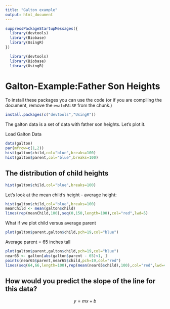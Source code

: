 ```yaml
---
title: "Galton example"
output: html_document
---
```


```r
suppressPackageStartupMessages({
  library(devtools)
  library(Biobase)
  library(UsingR)
})
```

```r
  library(devtools)
  library(Biobase)
  library(UsingR)
```
# Galton-Example:Father Son Heights

To install these packages you can use the code (or if you are compiling the document, remove the `eval=FALSE` from the chunk.)

```r
install.packages(c("devtools","UsingR"))

```
The galton data is a set of data with father son heights. Let's plot it.

Load Galton Data

```r
data(galton)
par(mfrow=c(1,2))
hist(galton$child,col="blue",breaks=100)
hist(galton$parent,col="blue",breaks=100)
```

## The distribution of child heights

```r
hist(galton$child,col="blue",breaks=100)
```

Let's look at the mean child's height  - average height:

```r
hist(galton$child,col="blue",breaks=100)
meanChild <- mean(galton$child)
lines(rep(meanChild,100),seq(0,150,length=100),col="red",lwd=5)
```


What if we plot child versus average parent

```r
plot(galton$parent,galton$child,pch=19,col="blue")
```

Average parent = 65 inches tall

```r
plot(galton$parent,galton$child,pch=19,col="blue")
near65 <- galton[abs(galton$parent - 65)<1, ]
points(near65$parent,near65$child,pch=19,col="red")
lines(seq(64,66,length=100),rep(mean(near65$child),100),col="red",lwd=4)
```
## How would you predict the slope of the line for this data?

$$y = mx + b$$

